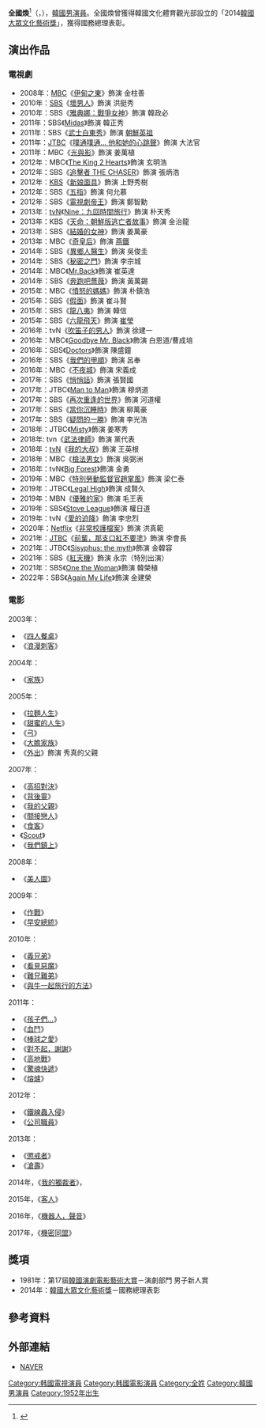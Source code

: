 {{noteTA
|G1=KO Movie
|G2=KO TV Show
}}
{{藝人
|姓名 = 全國煥
|類型 = 男演員
|圖片 =
|圖片尺寸 = 
|圖片簡介 = 
|本名 =
|外文名 = 전국환
|外文 = ko
|羅馬拼音 = Jun Gook Hwan
|英文名 =
|暱稱 =
|其他藝名 = 
|國籍 = {{KOR}}
|出生日期 = {{birth_date_and_age|1952|7|21}}
|出生地點 = {{KOR}}
|宗教信仰 = 
|語言 = [[韓語|韓語]]
|職業 = [[演員|演員]]
|教育程度 = {{link-ko|朝鮮大學校 附屬高等學校|조선대학교 부속고등학교}}
|出道作 = 
|出道日期 = 1973年
|代表作 = 
|活躍年代 =
|唱片公司 = 
|經紀公司 = 
|相關團體 = 
|網站 = 
|imdb = 1926499
}}

'''全國煥'''<ref>{{Cite news|url=https://newslibrary.naver.com/viewer/index.naver?articleId=1981042600239108002&editNo=1&printCount=1&publishDate=1981-04-26&officeId=00023&pageNo=8&printNo=18477&publishType=00010|title=表在淳씨 大賞차지 연극映畵예술상|publisher=[[朝鮮日報|朝鮮日報]]|author=|date=1981-04-26|accessdate=2022-01-24|archive-date=2022-01-24|archive-url=https://web.archive.org/web/20220124183840/https://newslibrary.naver.com/viewer/index.naver?articleId=1981042600239108002&editNo=1&printCount=1&publishDate=1981-04-26&officeId=00023&pageNo=8&printNo=18477&publishType=00010}}</ref>（{{lang-ko|전국환}}，{{bd|1952年|7月21日}}），[[韓國|韓國]][[男演員|男演員]]。全國煥曾獲得韓國文化體育觀光部設立的「2014[[韓國大眾文化藝術獎|韓國大眾文化藝術獎]]」，獲得國務總理表彰。

== 演出作品 ==
=== 電視劇 ===
* 2008年：[[文化廣播_(韓國)|MBC]]《[[伊甸之東|伊甸之東]]》飾演 金柱善
* 2010年：[[SBS_(韓國)|SBS]]《[[壞男人|壞男人]]》飾演 洪挺秀
* 2010年：SBS《[[雅典娜：戰爭女神|雅典娜：戰爭女神]]》飾演 韓政必
* 2011年：SBS《[[Midas_(電視劇)|Midas]]》飾演 韓正秀
* 2011年：SBS《[[武士白東秀|武士白東秀]]》飾演 [[朝鮮英祖|朝鮮英祖]]
* 2011年：[[JTBC|JTBC]]《[[噗通噗通…_他和她的心跳聲|噗通噗通… 他和她的心跳聲]]》飾演 大法官
* 2011年：MBC《[[光與影|光與影]]》飾演 姜萬植
* 2012年：MBC《[[The_King_2_Hearts|The King 2 Hearts]]》飾演 玄明浩
* 2012年：SBS《[[追擊者_THE_CHASER|追擊者 THE CHASER]]》飾演 張炳浩
* 2012年：[[韓國放送公社|KBS]]《[[新娘面具|新娘面具]]》飾演 上野秀樹
* 2012年：SBS《[[五指|五指]]》飾演 何允慕
* 2012年：SBS《[[電視劇帝王|電視劇帝王]]》飾演 鄭智勳
* 2013年：[[tvN|tvN]]《[[Nine：九回時間旅行|Nine：九回時間旅行]]》飾演 朴天秀
* 2013年：KBS《[[天命：朝鮮版逃亡者故事|天命：朝鮮版逃亡者故事]]》飾演 金治龍
* 2013年：SBS《[[結婚的女神|結婚的女神]]》飾演 姜萬豪
* 2013年：MBC《[[奇皇后_(電視劇)|奇皇后]]》飾演 [[燕鐵木兒|燕鐵]]
* 2014年：SBS《[[異鄉人醫生|異鄉人醫生]]》飾演 吳俊圭
* 2014年：SBS《[[秘密之門|秘密之門]]》飾演 李宗城
* 2014年：MBC《[[Mr.Back|Mr.Back]]》飾演 崔英達
* 2014年：SBS《[[奔跑吧薔薇|奔跑吧薔薇]]》飾演 黃萬錫
* 2015年：MBC《[[憤怒的媽媽|憤怒的媽媽]]》飾演 朴鎮浩
* 2015年：SBS《[[假面_(電視劇)|假面]]》飾演 崔斗賢
* 2015年：SBS《[[龍八夷|龍八夷]]》飾演 韓信
* 2015年：SBS《[[六龍飛天|六龍飛天]]》飾演 [[崔瑩|崔瑩]]
* 2016年：tvN《[[吹笛子的男人|吹笛子的男人]]》飾演 徐建一
* 2016年：MBC《[[Goodbye_Mr._Black|Goodbye Mr. Black]]》飾演 白恩道/曹成培
* 2016年：SBS《[[Doctors|Doctors]]》飾演 陳盛鐘
* 2016年：SBS《[[我們的甲順|我們的甲順]]》飾演 呂奉
* 2016年：MBC《[[不夜城_(電視劇)|不夜城]]》飾演 宋義成
* 2017年：SBS《[[悄悄話_(電視劇)|悄悄話]]》飾演 張賢國
* 2017年：JTBC《[[Man_to_Man|Man to Man]]》飾演 穆炳道
* 2017年：SBS《[[再次重逢的世界_(電視劇)|再次重逢的世界]]》飾演 河道權
* 2017年：SBS《[[當你沉睡時|當你沉睡時]]》飾演 柳萬豪
* 2017年：SBS《[[疑問的一勝|疑問的一勝]]》飾演 李光浩
* 2018年：JTBC《[[Misty|Misty]]》飾演 姜寒秀
* 2018年: tvn《[[武法律師|武法律師]]》飾演 黨代表
* 2018年：[[TVN|tvN]]《[[我的大叔|我的大叔]]》飾演 王英根
* 2018年：MBC《[[檢法男女|檢法男女]]》飾演 吳弼洲
* 2018年：tvN《[[Big_Forest|Big Forest]]》飾演 金勇
* 2019年：MBC《[[特別勞動監督官趙掌風|特別勞動監督官趙掌風]]》飾演 梁仁泰
* 2019年：JTBC《[[Legal_High_(韓國電視劇)|Legal High]]》飾演 成賢久
* 2019年：MBN《[[優雅的家|優雅的家]]》飾演 毛王表
* 2019年：SBS《[[Stove_League|Stove League]]》飾演 權日道
* 2019年：tvN《[[愛的迫降|愛的迫降]]》飾演 李忠烈
* 2020年：[[Netflix|Netflix]]《[[非常校護檔案|非常校護檔案]]》飾演 洪真範
* 2021年：[[JTBC|JTBC]]《[[前輩，那支口紅不要塗|前輩，那支口紅不要塗]]》飾演 李會長
* 2021年：JTBC《[[Sisyphus:_the_myth|Sisyphus: the myth]]》飾演 金韓容
* 2021年：SBS《[[紅天機|紅天機]]》飾演 永宗（特別出演）
* 2021年：SBS《[[One_the_Woman|One the Woman]]》飾演 韓榮植
* 2022年：SBS《[[Again_My_Life|Again My Life]]》飾演 金建榮

=== 電影 ===
2003年：
*《[[四人餐桌|四人餐桌]]》
*《[[浪漫刺客|浪漫刺客]]》

2004年：
*《[[家族_(2004年電影)|家族]]》

2005年：
*《[[拉麵人生|拉麵人生]]》
*《[[甜蜜的人生_(電影)|甜蜜的人生]]》
*《[[弓_(電影)|弓]]》
*《[[大膽家族|大膽家族]]》
*《[[外出|外出]]》飾演 秀真的父親

2007年：
*《[[高招對決|高招對決]]》
*《[[背後靈|背後靈]]》
*《[[我的父親|我的父親]]》
*《[[間接戀人|間接戀人]]》
*《[[食客_(電影)|食客]]》
*《[[Scout|Scout]]》
*《[[我們鎮上|我們鎮上]]》

2008年：
*《[[美人圖_(韓國電影)|美人圖]]》

2009年：
*《[[作戰|作戰]]》
*《[[早安總統|早安總統]]》

2010年：
*《[[義兄弟_(電影)|義兄弟]]》
*《[[看見惡魔|看見惡魔]]》
*《[[難兄難弟_(韓國電影)|難兄難弟]]》
*《[[與牛一起旅行的方法|與牛一起旅行的方法]]》

2011年：
*《[[孩子們…|孩子們…]]》
*《[[血鬥|血鬥]]》
*《[[棒球之愛|棒球之愛]]》
*《[[對不起，謝謝|對不起，謝謝]]》
*《[[高地戰|高地戰]]》
*《[[驚魂快遞|驚魂快遞]]》
*《[[熔爐|熔爐]]》

2012年：
*《[[鐵線蟲_(電影)|鐵線蟲入侵]]》
*《[[公司職員|公司職員]]》

2013年：
*《[[懲戒者|懲戒者]]》
*《[[滄壽|滄壽]]》

2014年，《[[我的獨裁者|我的獨裁者]]》，

2015年，《[[客人_(電影)|客人]]》

2016年，《[[機器人，聲音|機器人，聲音]]》

2017年，《[[共助|機密同盟]]》

== 獎項 ==
*1981年：第17屆[[百想藝術大獎|韓國演劇電影藝術大賞]]－演劇部門 男子新人賞
*2014年：[[韓國大眾文化藝術獎|韓國大眾文化藝術獎]]－國務總理表彰

== 參考資料 ==
{{reflist}}

== 外部連結 ==
*[http://people.search.naver.com/search.naver?where=nexearch&query=%EC%A0%84%EA%B5%AD%ED%99%98&sm=tab_etc&ie=utf8&key=PeopleService&os=110554 NAVER]{{Wayback|url=http://people.search.naver.com/search.naver?where=nexearch&query=%EC%A0%84%EA%B5%AD%ED%99%98&sm=tab_etc&ie=utf8&key=PeopleService&os=110554 |date=20140812204305 }}{{ko}}

{{DEFAULTSORT: Jun Gook Hwan}}
[[Category:韩國電視演員|Category:韩國電視演員]]
[[Category:韩國電影演員|Category:韩國電影演員]]
[[Category:全姓|Category:全姓]]
[[Category:韓國男演員|Category:韓國男演員]]
[[Category:1952年出生|Category:1952年出生]]